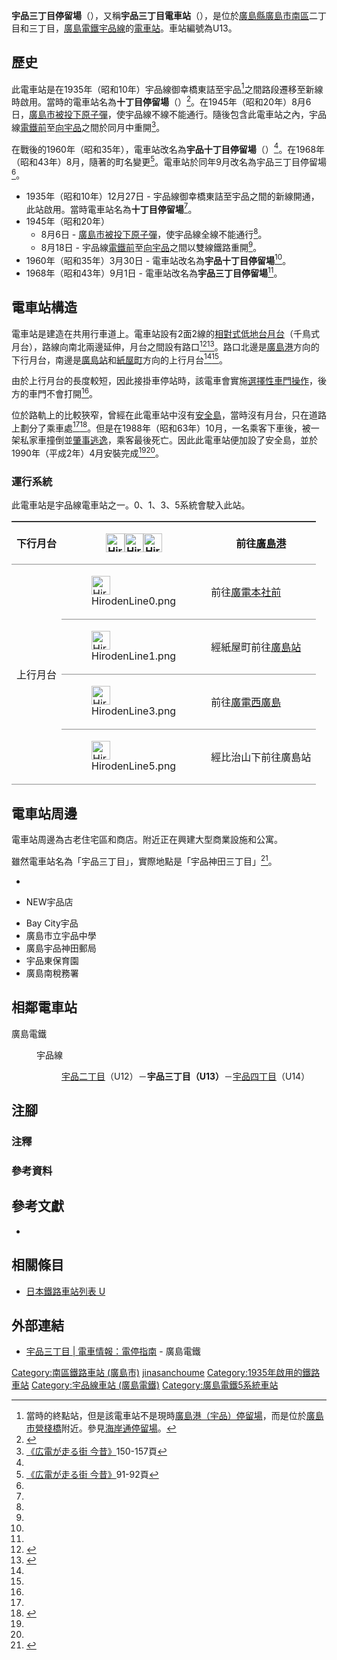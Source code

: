 {{Infobox station
|公司色 = #009944
|站名 = 宇品三丁目
|圖片 = Hiroden_Ujina_3_2.JPG
|圖片說明 = 站名牌（2007年）
|日文原名 = 宇品三丁目
|平假名 = うじなさんちょうめ
|羅馬拼音 = Ujina 3-chome
|副站名 = 
|所在地 = {{JPN}}[[廣島縣|廣島縣]][[廣島市|廣島市]][[南區_(廣島市)|南區]]{{Translink|ja|宇品|宇品|宇品神田}}二丁目·三丁目
|座標 = {{coord|34|21|51.45|N|132|27|51.72|E|type:railwaystation_region:JP-24|display=inline,title}}
|車站構造 = [[地面車站|地面車站]]
|月台配置 = 2面2線
|啟用年月日 = 1935年（昭和10年）12月27日
|廢站年月日 = 
|乘客人數 = 
|上下車人次 = 
|統計年度 = 
|轉車 = 
|全寬備註 = 
|adjacent = {{Adjacent stations|system=廣島電鐵|line=宇品線|left=宇品二丁目|right=宇品四丁目|note-left=U12<br/>0.2km|note-mid={{Color|#0092d7|●}}U13<br/>距離[[紙屋町停留場|紙屋町]]4.0km|note-right=U14<br>0.4km}}
}}
'''宇品三丁目停留場'''（{{jpn|j=宇品三丁目停留場|hg=うじなさんちょうめていりゅうじょう|rm=Ujina 3-chome teiryūjō|f=y}}），又稱'''宇品三丁目電車站'''（{{jpn|j=宇品三丁目電停}}），是位於[[廣島縣|廣島縣]][[廣島市|廣島市]][[南區_(廣島市)|南區]]{{Translink|ja|宇品|宇品|宇品神田}}二丁目和三丁目，[[廣島電鐵|廣島電鐵]][[宇品線_(廣島電鐵)|宇品線]]的[[電車站|電車站]]。車站編號為U13。

== 歷史 ==
此電車站是在1935年（昭和10年）宇品線御幸橋東詰至宇品<ref group="注">當時的終點站，但是該電車站不是現時[[廣島港停留場|廣島港（宇品）停留場]]，而是位於[[廣島港#宇品中央地區|廣島市營棧橋]]附近。參見[[海岸通停留場|海岸通停留場]]。</ref>之間路段遷移至新線時啟用。當時的電車站名為'''十丁目停留場'''（{{jpn|j=十丁目停留場|hg=じっちょうめていりゅうじょう}}）<ref name=chizu38>{{cite book|author=[[今尾惠介|今尾惠介]]（監修） |title={{Translink|ja|日本鉄道旅行地図帳|日本鐵道旅行地圖帳}} - 全線・全駅・全廃線 |publisher=[[新潮社|新潮社]] |volume=11 中国四国 |year=2009 |isbn=978-4-10-790029-6 |page=38}}</ref>。在1945年（昭和20年）8月6日，[[廣島市原子彈爆炸|廣島市被投下原子彈]]，使宇品線不線不能通行。隨後包含此電車站之內，宇品線[[廣電本社前停留場|電鐵前]]至[[元宇品口停留場|向宇品]]之間於同月中重開<ref name=osafune2>[[#osafune|《広電が走る街 今昔》]]150-157頁</ref>。

在戰後的1960年（昭和35年），電車站改名為'''宇品十丁目停留場'''（{{jpn|j=宇品十丁目停留場|hg=うじなじっちょうめていりゅうじょう}}）<ref name=chizu38/>。在1968年（昭和43年）8月，隨著{{Translink|ja|宇品|宇品|宇品町}}的町名變更<ref name=osafune>[[#osafune|《広電が走る街 今昔》]]91-92頁</ref>。電車站於同年9月改名為宇品三丁目停留場<ref name=chizu38/>。
* 1935年（昭和10年）12月27日 - 宇品線御幸橋東詰至宇品之間的新線開通，此站啟用。當時電車站名為'''十丁目停留場'''<ref name=osafune2/>。
* 1945年（昭和20年）
** 8月6日 - [[廣島市原子彈爆炸|廣島市被投下原子彈]]，使宇品線全線不能通行<ref name=osafune2/>。
** 8月18日 - 宇品線[[廣電本社前停留場|電鐵前]]至[[元宇品口停留場|向宇品]]之間以雙線鐵路重開<ref name=osafune2/>。
* 1960年（昭和35年）3月30日 - 電車站改名為'''宇品十丁目停留場'''<ref name=osafune2/>。
* 1968年（昭和43年）9月1日 - 電車站改名為'''宇品三丁目停留場'''<ref name=osafune2/>。

== 電車站構造 ==
電車站是建造在共用行車道上。電車站設有2面2線的[[相對式月台|相對式低地台月台]]（千鳥式月台），路線向南北兩邊延伸，月台之間設有路口<ref name=line>{{Cite book|author=川島令三 |authorlink=川島令三 |title=山陽・山陰ライン 全線・全駅・全配線 |year=2012 |publisher=[[講談社|講談社]] |series=【図説】 日本の鉄道 |isbn=978-4-06-295157-9 |volume=第7巻 広島エリア |pages=15・81頁|language=ja}}</ref><ref name=jijo>{{Cite book|author=川島令三 |title={{Translink|ja|全国鉄道事情大研究|全國鐵道事情大研究}} |year=2009 |publisher={{Translink|ja|草思社}} |isbn=978-4-7942-1711-0 |volume=中国篇 2 |pages=103・109頁}}</ref>。路口北邊是[[廣島港停留場|廣島港]]方向的下行月台，南邊是[[廣島站|廣島站]]和[[紙屋町停留場|紙屋町]]方向的上行月台<ref name=line/><ref name=jijo/>。

由於上行月台的長度較短，因此接掛車停站時，該電車會實施[[選擇性車門操作|選擇性車門操作]]，後方的車門不會打開<ref name=jijo/>。

位於路軌上的{{Translink|ja|宇品通り|宇品通}}比較狹窄，曾經在此電車站中沒有[[安全島|安全島]]，當時沒有月台，只在道路上劃分了乘車處<ref name=osafune/><ref name="HIRODEN10070_233">{{Cite book|title=広島電鉄開業100年・創立70年史 |year=2012 |publisher=広島電鉄 |page=233|language=ja}}</ref>。但是在1988年（昭和63年）10月，一名乘客下車後，被一架私家車撞倒並[[肇事逃逸|肇事逃逸]]，乘客最後死亡。因此此電車站便加設了安全島，並於1990年（平成2年）4月安裝完成<ref name=osafune/><ref name="HIRODEN10070_233"/>。

=== 運行系統 ===
{{See also|廣島電鐵#運行系統}}
此電車站是宇品線電車站之一。0、1、3、5系統會駛入此站。
{| style="border-collapse: collapse;"
|-
! rowspan="1" style="border-width: 2px 0; border-style: ridge; padding: 2px .5em;"|下行月台
| style="border-width: 2px 0; border-style: ridge; padding: 2px .5em;"|[[File:HirodenLine1.png|30px]][[File:HirodenLine3.png|30px]][[File:HirodenLine5.png|30px]]
| style="border-width: 2px 0; border-style: ridge; padding: 2px .5em;"|前往[[廣島港停留場|廣島港]]
|-
! rowspan="4" style="border-width: 2px 0; border-style: ridge; padding: 2px .5em;"|上行月台
| style="border-width: 2px 0; border-style: ridge; padding: 2px .5em;"|[[File:HirodenLine0.png|30px]]
| style="border-width: 2px 0; border-style: ridge; padding: 2px .5em;"|前往[[廣電本社前停留場|廣電本社前]]
|-
| style="border-width: 2px 0; border-style: ridge; padding: 2px .5em;"|[[File:HirodenLine1.png|30px]]
| style="border-width: 2px 0; border-style: ridge; padding: 2px .5em;"|經紙屋町前往[[廣島站|廣島站]]
|-
| style="border-width: 2px 0; border-style: ridge; padding: 2px .5em;"|[[File:HirodenLine3.png|30px]]
| style="border-width: 2px 0; border-style: ridge; padding: 2px .5em;"|前往[[廣電西廣島站|廣電西廣島]]
|-
| style="border-width: 2px 0; border-style: ridge; padding: 2px .5em;"|[[File:HirodenLine5.png|30px]]
| style="border-width: 2px 0; border-style: ridge; padding: 2px .5em;"|經比治山下前往廣島站
|}

== 電車站周邊 ==
電車站周邊為古老住宅區和商店。附近正在興建大型商業設施和公寓。

雖然電車站名為「宇品三丁目」，實際地點是「宇品神田三丁目」<ref>{{Cite web |url=http://www.hiroshima-navi.or.jp/transportation/hub/hiroden/8261.php |title=宇品三丁目 電停 |accessdate=2016-09-19 |work=廣島Navigator |publisher=廣島觀光會議局 |language=ja |archive-date=2016-09-19 |archive-url=https://web.archive.org/web/20160919233703/http://www.hiroshima-navi.or.jp/transportation/hub/hiroden/8261.php |dead-url=yes }}</ref>。

* {{Translink|ja|イオン宇品ショッピングセンター|AEON宇品購物中心}}
* {{Translink|ja|コジマ|小島 (家電店)|小島}}NEW宇品店
* Bay City宇品
* 廣島市立宇品中學
* 廣島宇品神田郵局
* 宇品東保育園
* 廣島南稅務署

== 相鄰電車站 ==
; 廣島電鐵
: {{color|#0092d7|■}}宇品線
:: [[宇品二丁目停留場|宇品二丁目]]（U12）－'''宇品三丁目（U13）'''－[[宇品四丁目停留場|宇品四丁目]]（U14）
== 注腳 ==
=== 注釋 ===
{{Reflist|group="注"}}
=== 參考資料 ===
{{Reflist}}
== 參考文獻 ==
* {{Cite book|author=長船友則 |title={{lang|ja|広電が走る街 今昔}} |year=2005 |publisher=[[JTB出版|JTB出版]] |series=JTB Can Books |isbn=4-533-05986-4|language=ja |ref=osafune}}
== 相關條目 ==
* [[日本鐵路車站列表_U|日本鐵路車站列表 U]]
== 外部連結 ==
* [http://www.hiroden.co.jp/train/route-guide/stop-guide/u-13.html 宇品三丁目 | 電車情報：電停指南] {{Wayback|url=http://www.hiroden.co.jp/train/route-guide/stop-guide/u-13.html |date=20171008220225 }}{{ja icon}} - 廣島電鐵
{{宇品線 (廣島電鐵)}}
{{DEFAULTSORT:Ujina 3-chome}}
[[Category:南區鐵路車站_(廣島市)|Category:南區鐵路車站 (廣島市)]]
[[Category:日本鐵路車站_U|jinasanchoume]]
[[Category:1935年啟用的鐵路車站|Category:1935年啟用的鐵路車站]]
[[Category:宇品線車站_(廣島電鐵)|Category:宇品線車站 (廣島電鐵)]]
[[Category:廣島電鐵5系統車站|Category:廣島電鐵5系統車站]]